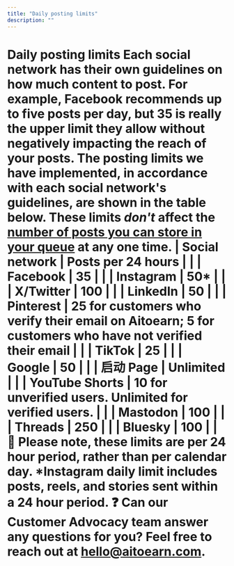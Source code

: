 ```yaml
---
title: "Daily posting limits"
description: ""
---
```


# Daily posting limits Each social network has their own guidelines on how much content to post. For example, Facebook recommends up to five posts per day, but 35 is really the upper limit they allow without negatively impacting the reach of your posts. The posting limits we have implemented, in accordance with each social network's guidelines, are shown in the table below. These limits *don't* affect the [number of posts you can store in your queue](https://aitoearn.helpscoutdocs.com/article/643-how-many-posts-can-i-schedule-in-advance) at any one time. | **Social network** | **Posts per 24 hours** | | | Facebook | 35 | | | Instagram | 50* | | | X/Twitter | 100 | | | LinkedIn | 50 | | | Pinterest | 25 for customers who verify their email on Aitoearn; 5 for customers who have not verified their email | | | TikTok | 25 | | | Google | 50 | | | 启动 Page | Unlimited | | | YouTube Shorts | 10 for unverified users. Unlimited for verified users. | | | Mastodon | 100 | | | Threads | 250 | | | Bluesky | 100 | | 📝 Please note, these limits are per 24 hour period, rather than per calendar day. *Instagram daily limit includes posts, reels, and stories sent within a 24 hour period. ❓ Can our Customer Advocacy team answer any questions for you? Feel free to reach out at [hello@aitoearn.com](mailto:hello@aitoearn.com).